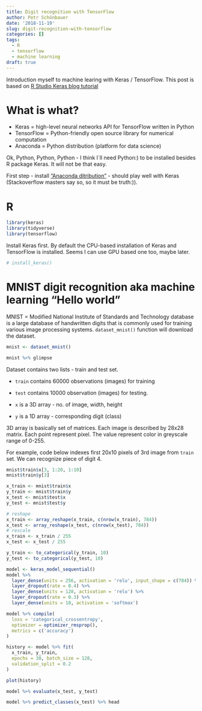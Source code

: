 ```yaml
---
title: Digit recognition with TensorFlow
author: Petr Schönbauer
date: '2018-11-19'
slug: digit-recognition-with-tensorflow
categories: []
tags:
  - R
  - tensorflow
  - machine learning
draft: true
---
```


Introduction myself to machine learing with Keras / TensorFlow. This post is based on [R Studio Keras blog tutorial](https://tensorflow.rstudio.com/keras/)

# What is what?

* Keras = high-level neural networks API for TensorFlow written in Python
* TensorFlow = Python-friendly open source library for numerical computation
* Anaconda = Python distribution (platform for data science)

Ok, Python, Python, Python - I think I´ll need Python:) to be installed besides R package Keras. It will not be that easy. 

First step - install ["Anaconda ditribution"](https://www.anaconda.com/download/) - should play well with Keras (Stackoverflow masters say so, so it must be truth:)).

# R
```r
library(keras)
library(tidyverse)
library(tensorflow)
```

Install Keras first. By default the CPU-based installation of Keras and TensorFlow is installed. Seems I can use GPU based one too, maybe later. 
```r
# install_keras()
```

# MNIST digit recognition aka machine learning "Hello world"
MNIST = Modified National Institute of Standards and Technology database is a large database of handwritten digits that is commonly used for training various image processing systems. `dataset_mnist()` function will download the dataset.
```r
mnist <- dataset_mnist()
```

```r
mnist %>% glimpse
```

Dataset contains two lists - train and test set. 

* `train` contains 60000 observations (images) for training
* `test` contains 10000 observation (images) for testing.

* `x` is a 3D array - no. of image, width, height
* `y` is a 1D array - corresponding digit (class)

3D array is basically set of matrices. Each image is described by 28x28 matrix. Each point represent pixel. The value represent color in greyscale range of 0-255.

For example, code below indexes first 20x10 pixels of 3rd image from `train` set. We can recognize piece of digit 4. 

```r
mnist$train$x[3, 1:20, 1:10]
mnist$train$y[3]
```

```r
x_train <- mnist$train$x
y_train <- mnist$train$y
x_test <- mnist$test$x
y_test <- mnist$test$y
```

```r
# reshape
x_train <- array_reshape(x_train, c(nrow(x_train), 784))
x_test <- array_reshape(x_test, c(nrow(x_test), 784))
# rescale
x_train <- x_train / 255
x_test <- x_test / 255
```

```r
y_train <- to_categorical(y_train, 10)
y_test <- to_categorical(y_test, 10)
```

```r
model <- keras_model_sequential() 
model %>% 
  layer_dense(units = 256, activation = 'relu', input_shape = c(784)) %>% 
  layer_dropout(rate = 0.4) %>% 
  layer_dense(units = 128, activation = 'relu') %>%
  layer_dropout(rate = 0.3) %>%
  layer_dense(units = 10, activation = 'softmax')
```

```r
model %>% compile(
  loss = 'categorical_crossentropy',
  optimizer = optimizer_rmsprop(),
  metrics = c('accuracy')
)
```

```r
history <- model %>% fit(
  x_train, y_train, 
  epochs = 30, batch_size = 128, 
  validation_split = 0.2
)
```

```r
plot(history)
```


```r
model %>% evaluate(x_test, y_test)
```

```r
model %>% predict_classes(x_test) %>% head
```

